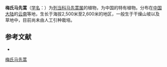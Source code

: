 {{Speciesbox
| name = 梅氏马先蒿
| status = 
| status_system = 
| image =
| genus = Pedicularis
| species = mairei
| authority = Bonati
}}

'''梅氏马先蒿'''（[[学名|学名]]：{{lang|la|''Pedicularis mairei''}}）为[[列当科|列当科]][[马先蒿属|马先蒿属]]的植物，为中国的特有植物。分布在[[中国大陆|中国大陆]]的[[云南|云南]]等地，生长于海拔2,500米至2,600米的地区，一般生于干燥山坡以及草地中，目前尚未由人工引种栽培。

== 参考文献 ==
<div class="references-small">
* {{cite web| url =http://www.bioinfo.cn/db05/KmzwSpecies.php?action=view&id=21336| title =梅氏马先蒿| work =《中国高等植物数据库全库》| publisher =中国科学院微生物研究所| author =昆明植物研究所| accessdate =2009-02-25| deadurl =yes| archiveurl =https://web.archive.org/web/20160305041315/http://www.bioinfo.cn/db05/KmzwSpecies.php?action=view&id=21336| archivedate =2016-03-05}}
</div>
{{Taxonbar|from=Q11114957}}

[[Category:马先蒿属|梅氏马先蒿]]


{{植物小作品}}